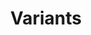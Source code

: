 ---
id: 4
title: 'Variants'
description: 'Create a blog that you can use to share your career experiences and projects.'
---